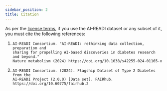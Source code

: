```yaml
---
sidebar_position: 2
title: Citation
---
```


As per the [license terms](preliminary/license), if you use the AI-READI dataset or any subset of it, you must cite the following references:

1. ```
   AI-READI Consortium. "AI-READI: rethinking data collection, preparation and
   sharing for propelling AI-based discoveries in diabetes research and beyond."
   Nature metabolism (2024) https://doi.org/10.1038/s42255-024-01165-x
   ```
2. ```
   AI-READI Consortium. (2024). Flagship Dataset of Type 2 Diabetes from the
   AI-READI Project (2.0.0) [Data set]. FAIRhub.
   https://doi.org/10.60775/fairhub.2
   ```
